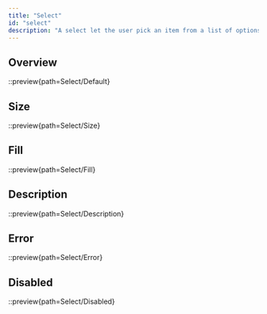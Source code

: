```yaml
---
title: "Select"
id: "select"
description: "A select let the user pick an item from a list of options."
---
```


## Overview

::preview{path=Select/Default}

## Size

::preview{path=Select/Size}

## Fill

::preview{path=Select/Fill}

## Description

::preview{path=Select/Description}

## Error

::preview{path=Select/Error}

## Disabled

::preview{path=Select/Disabled}
